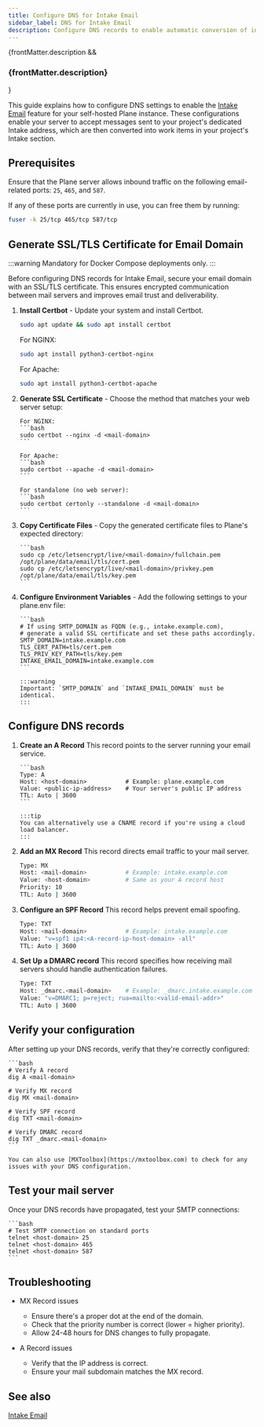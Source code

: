 ```yaml
---
title: Configure DNS for Intake Email
sidebar_label: DNS for Intake Email
description: Configure DNS records to enable automatic conversion of incoming emails into work items in your project's Intake section.
---
```


{frontMatter.description && <h3 class="description">{frontMatter.description}</h3>}

This guide explains how to configure DNS settings to enable the [Intake Email](https://docs.plane.so/intake/intake-email) feature for your self-hosted Plane instance. These configurations enable your server to accept messages sent to your project's dedicated Intake address, which are then converted into work items in your project's Intake section.

## Prerequisites

Ensure that the Plane server allows inbound traffic on the following email-related ports: `25`, `465`, and `587`.

If any of these ports are currently in use, you can free them by running:

```bash
fuser -k 25/tcp 465/tcp 587/tcp
```

## Generate SSL/TLS Certificate for Email Domain

:::warning
Mandatory for Docker Compose deployments only.
:::

Before configuring DNS records for Intake Email, secure your email domain with
an SSL/TLS certificate. This ensures encrypted communication between mail
servers and improves email trust and deliverability.

1.  **Install Certbot** - Update your system and install Certbot.

    ```bash
    sudo apt update && sudo apt install certbot
    ```

    For NGINX:

    ```bash
    sudo apt install python3-certbot-nginx
    ```

    For Apache:

    ```bash
    sudo apt install python3-certbot-apache
    ```

2.  **Generate SSL Certificate** - Choose the method that matches your web server setup:

        For NGINX:
        ```bash
        sudo certbot --nginx -d <mail-domain>
        ```

        For Apache:
        ```bash
        sudo certbot --apache -d <mail-domain>
        ```

        For standalone (no web server):
        ```bash
        sudo certbot certonly --standalone -d <mail-domain>
        ```

3.  **Copy Certificate Files** - Copy the generated certificate files to Plane's expected directory:

        ```bash
        sudo cp /etc/letsencrypt/live/<mail-domain>/fullchain.pem /opt/plane/data/email/tls/cert.pem
        sudo cp /etc/letsencrypt/live/<mail-domain>/privkey.pem /opt/plane/data/email/tls/key.pem
        ```

4.  **Configure Environment Variables** - Add the following settings to your plane.env file:

        ```bash
        # If using SMTP_DOMAIN as FQDN (e.g., intake.example.com),
        # generate a valid SSL certificate and set these paths accordingly.
        SMTP_DOMAIN=intake.example.com
        TLS_CERT_PATH=tls/cert.pem
        TLS_PRIV_KEY_PATH=tls/key.pem
        INTAKE_EMAIL_DOMAIN=intake.example.com
        ```

        :::warning
        Important: `SMTP_DOMAIN` and `INTAKE_EMAIL_DOMAIN` must be identical.
        :::

## Configure DNS records

1.  **Create an A Record**
    This record points to the server running your email service.

        ```bash
        Type: A
        Host: <host-domain>           # Example: plane.example.com
        Value: <public-ip-address>    # Your server's public IP address
        TTL: Auto | 3600
        ```

        :::tip
        You can alternatively use a CNAME record if you're using a cloud load balancer.
        :::

2.  **Add an MX Record**
    This record directs email traffic to your mail server.

    ```bash
    Type: MX
    Host: <mail-domain>           # Example: intake.example.com
    Value: <host-domain>          # Same as your A record host
    Priority: 10
    TTL: Auto | 3600
    ```

3.  **Configure an SPF Record**
    This record helps prevent email spoofing.

    ```bash
    Type: TXT
    Host: <mail-domain>           # Example: intake.example.com
    Value: "v=spf1 ip4:<A-record-ip-host-domain> -all"
    TTL: Auto | 3600
    ```

4.  **Set Up a DMARC record**
    This record specifies how receiving mail servers should handle authentication failures.

    ```bash
    Type: TXT
    Host: _dmarc.<mail-domain>    # Example: _dmarc.intake.example.com
    Value: "v=DMARC1; p=reject; rua=mailto:<valid-email-addr>"
    TTL: Auto | 3600
    ```

## Verify your configuration

After setting up your DNS records, verify that they're correctly configured:

    ```bash
    # Verify A record
    dig A <mail-domain>

    # Verify MX record
    dig MX <mail-domain>

    # Verify SPF record
    dig TXT <mail-domain>

    # Verify DMARC record
    dig TXT _dmarc.<mail-domain>
    ```

    You can also use [MXToolbox](https://mxtoolbox.com) to check for any issues with your DNS configuration.

## Test your mail server

Once your DNS records have propagated, test your SMTP connections:

    ```bash
    # Test SMTP connection on standard ports
    telnet <host-domain> 25
    telnet <host-domain> 465
    telnet <host-domain> 587
    ```

## Troubleshooting

- MX Record issues
  - Ensure there's a proper dot at the end of the domain.
  - Check that the priority number is correct (lower = higher priority).
  - Allow 24-48 hours for DNS changes to fully propagate.

- A Record issues
  - Verify that the IP address is correct.
  - Ensure your mail subdomain matches the MX record.

## See also

[Intake Email](https://docs.plane.so/intake/intake-email)
